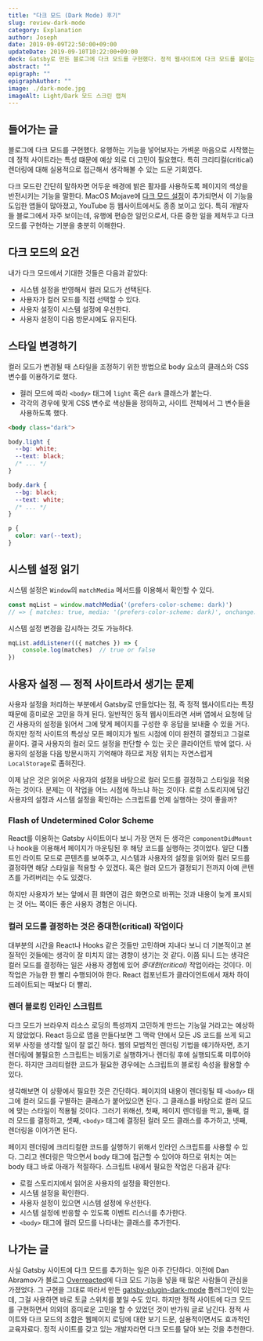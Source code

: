 ```yaml
---
title: "다크 모드 (Dark Mode) 후기"
slug: review-dark-mode
category: Explanation
author: Joseph
date: 2019-09-09T22:50:00+09:00
updateDate: 2019-09-10T10:22:00+09:00
deck: Gatsby로 만든 블로그에 다크 모드를 구현했다. 정적 웹사이트에 다크 모드를 붙이는 건 생각보다 더 흥미로운 일이었다.
abstract: ""
epigraph: ""
epigraphAuthor: ""
image: ./dark-mode.jpg
imageAlt: Light/Dark 모드 스크린 캡쳐
---
```


## 들어가는 글

블로그에 다크 모드를 구현했다. 유행하는 기능을 넣어보자는 가벼운 마음으로 시작했는데 정적 사이트라는 특성 떄문에 예상 외로 더 고민이 필요했다. 특히 크리티컬(critical) 렌더링에 대해 실용적으로 접근해서 생각해볼 수 있는 드문 기회였다.

다크 모드란 간단히 말하자면 어두운 배경에 밝은 활자를 사용하도록 페이지의 색상을 반전시키는 기능을 말한다. MacOS Mojave에 [다크 모드 설정](https://support.apple.com/en-us/HT208976)이 추가되면서 이 기능을 도입한 앱들이 많아졌고, YouTube 등 웹사이트에서도 종종 보이고 있다. 특히 개발자들 블로그에서 자주 보이는데, 유행에 편승한 일인으로서, 다른 중한 일을 제쳐두고 다크 모드를 구현하는 기분을 충분히 이해한다.


<Toggle />

## 다크 모드의 요건

내가 다크 모드에서 기대한 것들은 다음과 같았다:

- 시스템 설정을 반영해서 컬러 모드가 선택된다.
- 사용자가 컬러 모드를 직접 선택할 수 있다.
- 사용자 설정이 시스템 설정에 우선한다.
- 사용자 설정이 다음 방문시에도 유지된다.

## 스타일 변경하기

컬러 모드가 변경될 때 스타일을 조정하기 위한 방법으로 body 요소의 클래스와 CSS 변수를 이용하기로 했다.

- 컬러 모드에 따라 `<body>` 태그에 `light` 혹은 `dark` 클래스가 붙는다.
- 각각의 경우에 맞게 CSS 변수로 색상들을 정의하고, 사이트 전체에서 그 변수들을 사용하도록 했다.

```html
<body class="dark">
```

```css
body.light {
  --bg: white;
  --text: black;
  /* ... */
}

body.dark {
  --bg: black;
  --text: white;
  /* ... */
}

p {
  color: var(--text);
}
```

## 시스템 설정 읽기
시스템 설정은 `Window`의 `matchMedia` 메서드를 이용해서 확인할 수 있다.

```js
const mqList = window.matchMedia('(prefers-color-scheme: dark)')
// => { matches: true, media: '(prefers-color-scheme: dark)', onchange: null }
```

시스템 설정 변경을 감시하는 것도 가능하다.

```js
mqList.addListener(({ matches }) => {
	console.log(matches)  // true or false
})
```

## 사용자 설정 — 정적 사이트라서 생기는 문제

사용자 설정을 처리하는 부분에서 Gatsby로 만들었다는 점, 즉 정적 웹사이트라는 특징 때문에 흥미로운 고민을 하게 된다. 일반적인 동적 웹사이트라면 서버 앱에서 요청에 담긴 사용자의 설정을 읽어서 그에 맞게 페이지를 구성한 후 응답을 보내줄 수 있을 거다. 하지만 정적 사이트의 특성상 모든 페이지가 빌드 시점에 이미 완전히 결정되고 그걸로 끝이다. 결국 사용자의 컬러 모드 설정을 판단할 수 있는 곳은 클라이언트 밖에 없다. 사용자의 설정을 다음 방문시까지 기억해야 하므로 저장 위치는 자연스럽게 `LocalStorage`로 좁혀진다.

이제 남은 것은 읽어온 사용자의 설정을 바탕으로 컬러 모드를 결정하고 스타일을 적용하는 것이다. 문제는 이 작업을 어느 시점에 하느냐 하는 것이다. 로컬 스토리지에 담긴 사용자의 설정과 시스템 설정을 확인하는 스크립트를 언제 실행하는 것이 좋을까?

### Flash of Undetermined Color Scheme

React를 이용하는 Gatsby 사이트이다 보니 가장 먼저 든 생각은 `componentDidMount` 나 hook을 이용해서 페이지가 마운팅된 후 해당 코드를 실행하는 것이었다. 일단 디폴트인 라이트 모드로 콘텐츠를 보여주고, 시스템과 사용자의 설정을 읽어와 컬러 모드를 결정하면 해당 스타일을 적용할 수 있겠다. 혹은 컬러 모드가 결정되기 전까지 아예 콘텐츠를 가려버리는 수도 있겠다.

하지만 사용자가 보는 앞에서 흰 화면이 검은 화면으로 바뀌는 것과 내용이 늦게 표시되는 것 어느 쪽이든 좋은 사용자 경험은 아니다.

### 컬러 모드를 결정하는 것은 중대한(critical) 작업이다

대부분의 시간을 React나 Hooks 같은 것들만 고민하며 지내다 보니 더 기본적이고 본질적인 것들에는 생각이 잘 미치지 않는 경향이 생기는 것 같다. 이쯤 되니 드는 생각은 컬러 모드를 결정하는 일은 사용자 경험에 있어 *중대한(critical)* 작업이라는 것이다. 이 작업은 가능한 한 빨리 수행되어야 한다. React 컴포넌트가 클라이언트에서 재차 하이드레이트되는 때보다 더 빨리.

### 렌더 블로킹 인라인 스크립트

다크 모드가 브라우저 리소스 로딩의 특성까지 고민하게 만드는 기능일 거라고는 예상하지 않았었다. React 등으로 앱을 만들다보면 그 맥락 안에서 모든 JS 코드를 쓰게 되고 외부 사정을 생각할 일이 잘 없긴 하다. 웹의 모범적인 렌더링 기법을 얘기하자면, 초기 렌더링에 불필요한 스크립트는 비동기로 실행하거나 렌더링 후에 실행되도록 미루어야 한다. 하지만 크리티컬한 코드가 필요한 경우에는 스크립트의 블로킹 속성을 활용할 수 있다.

생각해보면 이 상황에서 필요한 것은 간단하다. 페이지의 내용이 렌더링될 때 `<body>` 태그에 컬러 모드를 구별하는 클래스가 붙어있으면 된다. 그 클래스를 바탕으로 컬러 모드에 맞는 스타일이 적용될 것이다. 그러기 위해선, 첫째, 페이지 렌더링을 막고, 둘째, 컬러 모드를 결정하고, 셋째, `<body>` 태그에 결정된 컬러 모드 클래스를 추가하고, 넷째, 렌더링을 이어가면 된다.

페이지 렌더링에 크리티컬한 코드를 실행하기 위해서 인라인 스크립트를 사용할 수 있다. 그리고 렌더링은 막으면서 body 태그에 접근할 수 있어야 하므로 위치는 여는 body 태그 바로 아래가 적절하다. 스크립트 내에서 필요한 작업은 다음과 같다:

- 로컬 스토리지에서 읽어온 사용자의 설정을 확인한다.
- 시스템 설정을 확인한다.
- 사용자 설정이 있으면 시스템 설정에 우선한다.
- 시스템 설정에 반응할 수 있도록 이벤트 리스너를 추가한다.
- `<body>` 태그에 컬러 모드를 나타내는 클래스를 추가한다.

## 나가는 글

사실 Gatsby 사이트에 다크 모드를 추가하는 일은 아주 간단하다. 이전에 Dan Abramov가 블로그 [Overreacted](https://overreacted.io/)에 다크 모드 기능을 넣을 때 많은 사람들이 관심을 가졌었다. 그 구현을 그대로 따라서 만든 [gatsby-plugin-dark-mode](https://www.gatsbyjs.org/packages/gatsby-plugin-dark-mode/) 플러그인이 있는데, 그걸 사용하면 바로 토글 스위치를 붙일 수도 있다. 하지만 정적 사이트에 다크 모드를 구현하면서 의외의 흥미로운 고민을 할 수 있었던 것이 반가워 글로 남긴다. 정적 사이트와 다크 모드의 조합은 웹페이지 로딩에 대한 보기 드문, 실용적이면서도 효과적인 교육자료다. 정적 사이트를 갖고 있는 개발자라면 다크 모드를 달아 보는 것을 추천한다.